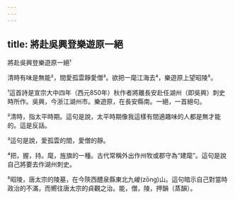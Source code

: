 ```yaml
---
---
---
```

title: 將赴吳興登樂遊原一絕
---




將赴吳興登樂遊原一絕¹

清時有味是無能²，間愛孤雲靜愛僧³。欲把一麾江海去⁴，樂遊原上望昭陵⁵。

¹這首詩是宣宗大中四年（西元850年）秋作者將離長安赴任湖州（即吳興）刺史時所作。吳興，今浙江湖州市。樂遊原，在長安縣南。一絕，一首絕句。

²清時，指太平時期。這句是說，太平時期像我這樣有間適趣味的人都是無才能的。這是反話。

³這句是說，愛孤雲的間，愛僧的靜。

⁴把，握，持。麾，旌旗的一種。古代常稱外出作州牧或郡守為“建麾”。這句是說自己將要去作湖州刺史。

⁵昭陵，唐太宗的陵墓，在今陝西醴泉縣東北九嵕(zōng)山。這句暗示自己對當時政治的不滿，而嚮往唐太宗的貞觀之治。能，僧，陵，押韻（蒸韻）。